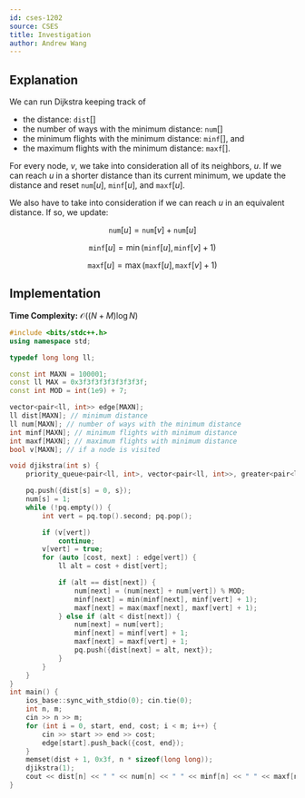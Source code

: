 ```yaml
---
id: cses-1202
source: CSES
title: Investigation
author: Andrew Wang
---
```


## Explanation

We can run Dijkstra keeping track of
- the distance: $\texttt{dist}[]$
- the number of ways with the minimum distance: $\texttt{num}[]$
- the minimum flights with the minimum distance: $\texttt{minf}[]$, and 
- the maximum flights with the minimum distance: $\texttt{maxf}[]$.

For every node, $v$, we take into consideration all of its neighbors, $u$. If we
can reach $u$ in a shorter distance than its current minimum, we update the
distance and reset $\texttt{num}[u]$, $\texttt{minf}[u]$, and $\texttt{maxf}[u]$.

We also have to take into
consideration if we can reach $u$ in an equivalent distance. If so, we update:

$$
\texttt{num}[u] = \texttt{num}[v] + \texttt{num}[u]
$$

$$
\texttt{minf}[u] = \min(\texttt{minf}[u], \texttt{minf}[v] + 1)
$$

$$
\texttt{maxf}[u] = \max(\texttt{maxf}[u], \texttt{maxf}[v] + 1)
$$

## Implementation

**Time Complexity:** $\mathcal{O}((N + M)\log N)$

<LanguageSection>
	
<CPPSection>

```cpp
#include <bits/stdc++.h>
using namespace std;

typedef long long ll;

const int MAXN = 100001;
const ll MAX = 0x3f3f3f3f3f3f3f3f;
const int MOD = int(1e9) + 7;

vector<pair<ll, int>> edge[MAXN];
ll dist[MAXN]; // minimum distance
ll num[MAXN]; // number of ways with the minimum distance
int minf[MAXN]; // minimum flights with minimum distance
int maxf[MAXN]; // maximum flights with minimum distance
bool v[MAXN]; // if a node is visited

void djikstra(int s) {
	priority_queue<pair<ll, int>, vector<pair<ll, int>>, greater<pair<ll, int>>> pq;

	pq.push({dist[s] = 0, s});
	num[s] = 1;
	while (!pq.empty()) {
		int vert = pq.top().second; pq.pop();

		if (v[vert])
			continue;
		v[vert] = true;
		for (auto [cost, next] : edge[vert]) {
			ll alt = cost + dist[vert];

			if (alt == dist[next]) {
				num[next] = (num[next] + num[vert]) % MOD;
				minf[next] = min(minf[next], minf[vert] + 1);
				maxf[next] = max(maxf[next], maxf[vert] + 1);
			} else if (alt < dist[next]) {
				num[next] = num[vert];
				minf[next] = minf[vert] + 1;
				maxf[next] = maxf[vert] + 1;
				pq.push({dist[next] = alt, next});
			}
		}
	}
}
int main() {
	ios_base::sync_with_stdio(0); cin.tie(0);
	int n, m;
	cin >> n >> m;
	for (int i = 0, start, end, cost; i < m; i++) {
		cin >> start >> end >> cost;
		edge[start].push_back({cost, end});
	}
	memset(dist + 1, 0x3f, n * sizeof(long long));
	djikstra(1);
	cout << dist[n] << " " << num[n] << " " << minf[n] << " " << maxf[n];
}
```

</CPPSection>

</LanguageSection>
